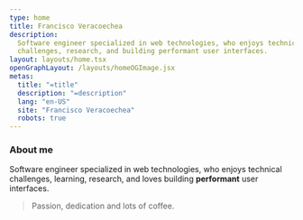 ```yaml
---
type: home
title: Francisco Veracoechea
description:
  Software engineer specialized in web technologies, who enjoys technical
  challenges, research, and building performant user interfaces.
layout: layouts/home.tsx
openGraphLayout: /layouts/homeOGImage.jsx
metas:
  title: "=title"
  description: "=description"
  lang: "en-US"
  site: "Francisco Veracoechea"
  robots: true
---
```


### About me

Software engineer specialized in web technologies, who enjoys technical
challenges, learning, research, and loves building **performant** user
interfaces.

> Passion, dedication and lots of coffee.
